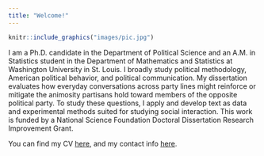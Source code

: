 ```yaml
---
title: "Welcome!"
---
```





```r
knitr::include_graphics("images/pic.jpg")
```



I am a Ph.D. candidate in the Department of Political Science and an A.M. in Statistics student in the Department of Mathematics and Statistics at Washington University in St. Louis.  I broadly study political methodology, American political behavior, and political communication.  My dissertation evaluates how everyday conversations across party lines might reinforce or mitigate the animosity partisans hold toward members of the opposite political party.  To study these questions, I apply and develop text as data and experimental methods suited for studying social interaction.  This work is funded by a National Science Foundation Doctoral Dissertation Research Improvement Grant.

You can find my CV [here](files/CV.pdf), and my contact info [here](contact.html).